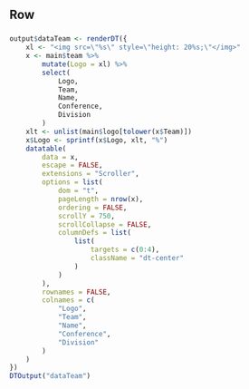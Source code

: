 Row
----------

###

```r
output$dataTeam <- renderDT({
    xl <- "<img src=\"%s\" style=\"height: 20%s;\"</img>"
    x <- main$team %>%
        mutate(Logo = xl) %>%
        select(
            Logo,
            Team,
            Name,
            Conference,
            Division
        )
    xlt <- unlist(main$logo[tolower(x$Team)])
    x$Logo <- sprintf(x$Logo, xlt, "%")
    datatable(
        data = x,
        escape = FALSE,
        extensions = "Scroller",
        options = list(
            dom = "t",
            pageLength = nrow(x),
            ordering = FALSE,
            scrollY = 750,
            scrollCollapse = FALSE,
            columnDefs = list(
                list(
                    targets = c(0:4),
                    className = "dt-center"
                )
            )
        ),
        rownames = FALSE,
        colnames = c(
            "Logo",
            "Team",
            "Name",
            "Conference",
            "Division"
        )
    )
})
DTOutput("dataTeam")
```

